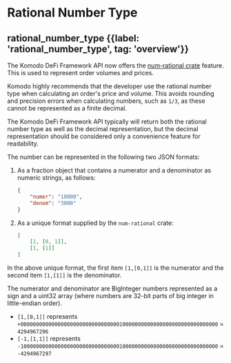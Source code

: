 
# Rational Number Type

## rational\_number\_type {{label: 'rational_number_type', tag: 'overview'}}

The Komodo DeFi Framework API now offers the [num-rational crate](https://crates.io/crates/num-rational) feature. This is used to represent order volumes and prices.

Komodo highly recommends that the developer use the rational number type when calculating an order's price and volume. This avoids rounding and precision errors when calculating numbers, such as `1/3`, as these cannot be represented as a finite decimal.

The Komodo DeFi Framework API typically will return both the rational number type as well as the decimal representation, but the decimal representation should be considered only a convenience feature for readability.

The number can be represented in the following two JSON formats:

1.  As a fraction object that contains a numerator and a denominator as numeric strings, as follows:

    ```json
    {
        "numer": "10000",
        "denom": "3000"
    }
    ```

2.  As a unique format supplied by the `num-rational` crate:

    ```json
    [
        [1, [0, 1]],
        [1, [1]]
    ]
    ```

In the above unique format, the first item `[1,[0,1]]` is the numerator and the second item `[1,[1]]` is the denominator.

The numerator and denominator are BigInteger numbers represented as a sign and a uint32 array (where numbers are 32-bit parts of big integer in little-endian order).

*   `[1,[0,1]]` represents `+0000000000000000000000000000000010000000000000000000000000000000` = `4294967296`
*   `[-1,[1,1]]` represents `-1000000000000000000000000000000010000000000000000000000000000000` = `-4294967297`
